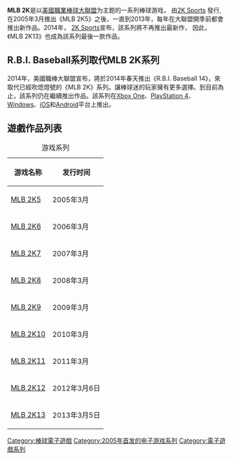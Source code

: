 {{unreferenced|time=2016-09-04T13:18:48+00:00}}

{{noteTA
| G1=Games
| G2=MLB
}}

{{Infobox VG series
| title = MLB 2K
| image =
| caption =
| developer = [[Visual_Concepts|Visual Concepts]]
| publisher = [[2K_Sports|2K Sports]] (2005–2013)
| year of inception = 2005
| genre = [[体育游戏|体育游戏]]
| platform of origin=[[PlayStation_2|PlayStation 2]]、[[Xbox_(游戏机)|Xbox]]
| first release version = 《MLB 2K5》
| first release date = 2005年3月
| latest release version = 《MLB 2K13》
| latest release date = 2013年3月5日
}}

'''MLB 2K'''是以[[美國職業棒球大聯盟|美國職業棒球大聯盟]]为主题的一系列棒球游戏， 由[[2K_Sports|2K Sports]] 發行, 在2005年3月推出《MLB 2K5》之後，一直到2013年，每年在大聯盟開季前都會推出新作品。2014年， [[2K_Sports|2K Sports]]宣布，該系列將不再推出最新作， 因此，《MLB 2K13》也成為該系列最後一款作品。

==R.B.I. Baseball系列取代MLB 2K系列==
2014年，美國職棒大聯盟宣布，將於2014年春天推出《R.B.I. Baseball 14》，來取代已經吹熄燈號的《MLB 2K》系列。讓棒球迷的玩家擁有更多選擇。到目前為止，該系列仍在繼續推出作品。該系列在[[Xbox_One|Xbox One]]、[[PlayStation_4|PlayStation 4]]、[[Microsoft_Windows|Windows]]、[[iOS|iOS]]和[[Android|Android]]平台上推出。

==遊戲作品列表==
{|class="wikitable sortable"
|+游戏系列
! scope="col" |游戏名称
! scope="col" |发行时间
|-
| [[MLB_2K5|MLB 2K5]]
| 2005年3月
|-
| [[MLB_2K6|MLB 2K6]]
| 2006年3月
|-
| [[MLB_2K7|MLB 2K7]] 
| 2007年3月
|-
| [[MLB_2K8|MLB 2K8]] 
| 2008年3月
|-
| [[MLB_2K9|MLB 2K9]]
| 2009年3月
|-
| [[MLB_2K10|MLB 2K10]]
| 2010年3月
|-
| [[MLB_2K11|MLB 2K11]]
| 2011年3月
|-
| [[MLB_2K12|MLB 2K12]]
| 2012年3月6日
|-
| [[MLB_2K13|MLB 2K13]]
| 2013年3月5日
|}

{{DEFAULTSORT:MLB 2K}}
[[Category:棒球電子遊戲|Category:棒球電子遊戲]]
[[Category:2005年首发的电子游戏系列|Category:2005年首发的电子游戏系列]]
[[Category:電子遊戲系列|Category:電子遊戲系列]]


{{sports-videogame-stub}}
{{TakeTwo-stub}}